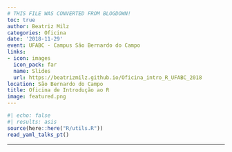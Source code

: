 ```yaml
---
# THIS FILE WAS CONVERTED FROM BLOGDOWN!
toc: true
author: Beatriz Milz
categories: Oficina
date: '2018-11-29'
event: UFABC - Campus São Bernardo do Campo
links:
- icon: images
  icon_pack: far
  name: Slides
  url: https://beatrizmilz.github.io/Oficina_intro_R_UFABC_2018
location: São Bernardo do Campo
title: Oficina de Introdução ao R
image: featured.png
---
```


```r
#| echo: false
#| results: asis
source(here::here("R/utils.R"))
read_yaml_talks_pt()
```

------------------------------------------------------------------------
